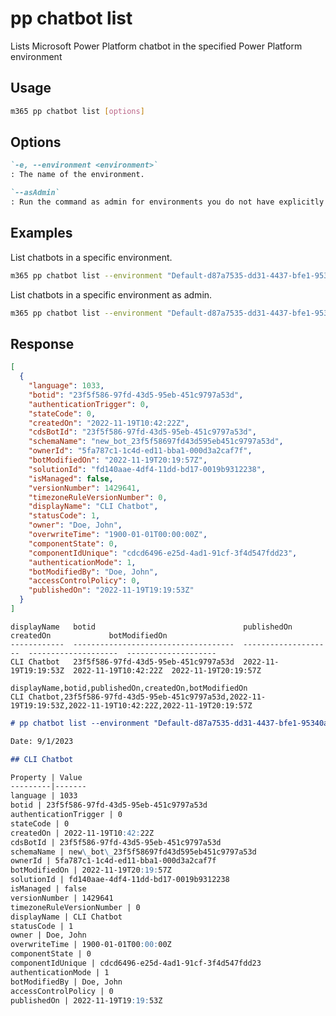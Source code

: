
# pp chatbot list

Lists Microsoft Power Platform chatbot in the specified Power Platform environment

## Usage

```sh
m365 pp chatbot list [options]
```

## Options

```md definition-list
`-e, --environment <environment>`
: The name of the environment.

`--asAdmin`
: Run the command as admin for environments you do not have explicitly assigned permissions to.
```

<Global />

## Examples

List chatbots in a specific environment.

```sh
m365 pp chatbot list --environment "Default-d87a7535-dd31-4437-bfe1-95340acd55c5"
```

List chatbots in a specific environment as admin.

```sh
m365 pp chatbot list --environment "Default-d87a7535-dd31-4437-bfe1-95340acd55c5" --asAdmin
```

## Response

<Tabs>
  <TabItem value="JSON">

  ```json
  [
    {
      "language": 1033,
      "botid": "23f5f586-97fd-43d5-95eb-451c9797a53d",
      "authenticationTrigger": 0,
      "stateCode": 0,
      "createdOn": "2022-11-19T10:42:22Z",
      "cdsBotId": "23f5f586-97fd-43d5-95eb-451c9797a53d",
      "schemaName": "new_bot_23f5f58697fd43d595eb451c9797a53d",
      "ownerId": "5fa787c1-1c4d-ed11-bba1-000d3a2caf7f",
      "botModifiedOn": "2022-11-19T20:19:57Z",
      "solutionId": "fd140aae-4df4-11dd-bd17-0019b9312238",
      "isManaged": false,
      "versionNumber": 1429641,
      "timezoneRuleVersionNumber": 0,
      "displayName": "CLI Chatbot",
      "statusCode": 1,
      "owner": "Doe, John",
      "overwriteTime": "1900-01-01T00:00:00Z",
      "componentState": 0,
      "componentIdUnique": "cdcd6496-e25d-4ad1-91cf-3f4d547fdd23",
      "authenticationMode": 1,
      "botModifiedBy": "Doe, John",
      "accessControlPolicy": 0,
      "publishedOn": "2022-11-19T19:19:53Z"
    }
  ]
  ```

  </TabItem>
  <TabItem value="Text">

  ```text
  displayName   botid                                 publishedOn           createdOn             botModifiedOn
  ------------  ------------------------------------  --------------------  --------------------  --------------------
  CLI Chatbot   23f5f586-97fd-43d5-95eb-451c9797a53d  2022-11-19T19:19:53Z  2022-11-19T10:42:22Z  2022-11-19T20:19:57Z
  ```

  </TabItem>
  <TabItem value="CSV">

  ```csv
  displayName,botid,publishedOn,createdOn,botModifiedOn
  CLI Chatbot,23f5f586-97fd-43d5-95eb-451c9797a53d,2022-11-19T19:19:53Z,2022-11-19T10:42:22Z,2022-11-19T20:19:57Z
  ```

  </TabItem>
  <TabItem value="Markdown">

  ```md
  # pp chatbot list --environment "Default-d87a7535-dd31-4437-bfe1-95340acd55c5"

  Date: 9/1/2023

  ## CLI Chatbot

  Property | Value
  ---------|-------
  language | 1033
  botid | 23f5f586-97fd-43d5-95eb-451c9797a53d
  authenticationTrigger | 0
  stateCode | 0
  createdOn | 2022-11-19T10:42:22Z
  cdsBotId | 23f5f586-97fd-43d5-95eb-451c9797a53d
  schemaName | new\_bot\_23f5f58697fd43d595eb451c9797a53d
  ownerId | 5fa787c1-1c4d-ed11-bba1-000d3a2caf7f
  botModifiedOn | 2022-11-19T20:19:57Z
  solutionId | fd140aae-4df4-11dd-bd17-0019b9312238
  isManaged | false
  versionNumber | 1429641
  timezoneRuleVersionNumber | 0
  displayName | CLI Chatbot
  statusCode | 1
  owner | Doe, John
  overwriteTime | 1900-01-01T00:00:00Z
  componentState | 0
  componentIdUnique | cdcd6496-e25d-4ad1-91cf-3f4d547fdd23
  authenticationMode | 1
  botModifiedBy | Doe, John
  accessControlPolicy | 0
  publishedOn | 2022-11-19T19:19:53Z
  ```

  </TabItem>
</Tabs>

